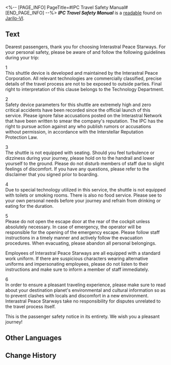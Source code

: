 <%-- [PAGE_INFO]
PageTitle=#IPC Travel Safety Manual#
[END_PAGE_INFO] --%>
{{Readable Infobox
|id           = 259
|partIds      = 190508
|title        = ''IPC Travel Safety Manual''
|image        = Item Jarilo-VI Readable 2.png
|world        = Jarilo-VI
|parts        = 1
|author       = <!--to be added-->
|description  = The Interastral Peace Corporation's safety instructions for its shuttles. A number of strict rules have been outlined.
|part1        = ''IPC Travel Safety Manual''
|source1      = {{cx|Source missing}}
|characters   = 
|factions     = Interastral Peace Corporation; Technology Department
}}
'''''IPC Travel Safety Manual''''' is a [[readable]] found on [[Jarilo-VI]].
<!--
==Location==
{{Map Embed|<map name>|<marker id>}}
-->
==Text==
{{Size|+2|<div align="center">Passenger Safety Notice</div>}}

Dearest passengers, thank you for choosing Interastral Peace Starways. For your personal safety, please be aware of and follow the following guidelines during your trip:

1<br />
This shuttle device is developed and maintained by the Interastral Peace Corporation. All relevant technologies are commercially classified, precise details of the travel process are not to be exposed to outside parties. Final right to interpretation of this clause belongs to the Technology Department.

2<br />
Safety device parameters for this shuttle are extremely high and zero critical accidents have been recorded since the official launch of this service. Please ignore false accusations posted on the Interastral Network that have been written to smear the company's reputation. The IPC has the right to pursue action against any who publish rumors or accusations without permission, in accordance with the Interstellar Reputation Protection Law.

3<br />
The shuttle is not equipped with seating. Should you feel turbulence or dizziness during your journey, please hold on to the handrail and lower yourself to the ground. Please do not disturb members of staff due to slight feelings of discomfort. If you have any questions, please refer to the disclaimer that you signed prior to boarding.

4<br />
Due to special technology utilized in this service, the shuttle is not equipped with toilets or smoking rooms. There is also no food service. Please see to your own personal needs before your journey and refrain from drinking or eating for the duration.

5<br />
Please do not open the escape door at the rear of the cockpit unless absolutely necessary. In case of emergency, the operator will be responsible for the opening of the emergency escape. Please follow staff instructions in a timely manner and actively follow the evacuation procedures. When evacuating, please abandon all personal belongings.

Employees of Interastral Peace Starways are all equipped with a standard work uniform. If there are suspicious characters wearing alternative uniforms and impersonating employees, please do not listen to their instructions and make sure to inform a member of staff immediately.

6<br />
In order to ensure a pleasant traveling experience, please make sure to read about your destination planet's environmental and cultural information so as to prevent clashes with locals and discomfort in a new environment. Interastral Peace Starways take no responsibility for disputes unrelated to the travel process itself.

This is the passenger safety notice in its entirety. We wish you a pleasant journey!

<!--
==Trivia==
* 
-->
==Other Languages==
{{Other Languages
|en   = ''IPC Travel Safety Manual''
|zhs  = 公司出行安全手册
|zht  = 公司旅遊安全手冊
|ja   = カンパニー出航安全マニュアル
|ko   = 컴퍼니 출장 안전 매뉴얼
|es   = Manual de seguridad para viajes de la Corporación
|fr   = ''Manuel de sécurité en voyage de la CPI''
|ru   = Инструкция по безопасности КММ
|th   = คู่มือความปลอดภัยในการเดินทาง ขององค์กร
|vi   = Sổ Tay An Toàn Hành Trình Công Ty
|de   = Handbuch zur Reisesicherheit der IFK
|id   = Panduan Keselamatan Perjalanan IPC
|pt   = "Manual de Segurança de Viagem da CPI"
}}

==Change History==
{{Change History|1.4}}